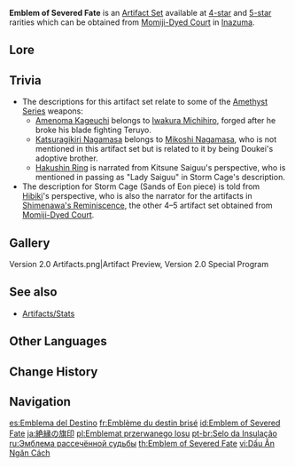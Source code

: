 {{Artifact Set Infobox
|id        = 516
|flower    = Magnificent Tsuba
|plume     = Sundered Feather
|sands     = Storm Cage
|goblet    = Scarlet Vessel
|circlet   = Ornate Kabuto
|2pcBonus  = [[Energy Recharge]] +20%
|4pcBonus  = Increases [[Elemental Burst]] DMG by 25% of [[Energy Recharge]]. A maximum of 75% bonus DMG can be obtained in this way.
|source4.1 = [[Momiji-Dyed Court]]
|source5.1 = [[Momiji-Dyed Court]]
|eff_att1  = Energy Recharge
|eff_att2  = Elemental Burst DMG Increase
|eff_att3  = Other DMG Bonus
}}
'''Emblem of Severed Fate'''{{Lang|ja=絶縁の旗印}} is an [[Artifact Set]] available at [[:Category:4-Star Artifacts|4-star]] and [[:Category:5-Star Artifacts|5-star]] rarities which can be obtained from [[Momiji-Dyed Court]] in [[Inazuma]].
<!--
==Gameplay Notes==
-->
==Lore==
{{ArtifactLore}}

==Trivia==
* The descriptions for this artifact set relate to some of the [[Amethyst Series]] weapons:
** [[Amenoma Kageuchi]] belongs to [[Iwakura Michihiro]], forged after he broke his blade fighting Teruyo.
** [[Katsuragikiri Nagamasa]] belongs to [[Mikoshi Nagamasa]], who is not mentioned in this artifact set but is related to it by being Doukei's adoptive brother.
** [[Hakushin Ring]] is narrated from Kitsune Saiguu's perspective, who is mentioned in passing as "Lady Saiguu" in Storm Cage's description.
* The description for Storm Cage (Sands of Eon piece) is told from [[Hibiki]]'s perspective, who is also the narrator for the artifacts in [[Shimenawa's Reminiscence]], the other 4–5{{star}} artifact set obtained from [[Momiji-Dyed Court]].

==Gallery==
<gallery>
Version 2.0 Artifacts.png|Artifact Preview, Version 2.0 Special Program
</gallery>

==See also==
*[[Artifacts/Stats]]

==Other Languages==
{{Other Languages
|en      = Emblem of Severed Fate
|zhs     = 绝缘之旗印
|zhs_rm  = Juéyuán zhī Qíyìn
|zht     = 絕緣之旗印
|zht_rm  = Juéyuán zhī Qíyìn
|zh_tl   = Emblem of Severed Fate
|ja      = 絶縁の旗印
|ja_rm   = Zetsuen no Hatajirushi
|ja_tl   = Emblem of Severed Relations
|ko      = 절연의 기치
|ko_rm   = Jeolyeon-ui Gichi
|ko_tl   = Banner of Relation Cut
|es      = Emblema del Destino
|es_tl   = Emblem of Destiny
|fr      = Emblème du destin brisé
|fr_tl   = Emblem of the Shattered Fate
|ru      = Эмблема рассечённой судьбы
|ru_tl   = Emblem of Dissected Fate
|th      = Emblem of Severed Fate
|vi      = Dấu Ấn Ngăn Cách
|vi_tl   = Emblem of Separation
|de      = Wappen des getrennten Schicksals
|de_tl   = Emblem of Severed Fate
|id      = Emblem of Severed Fate
|pt      = Selo da Insulação
|pt_tl   = 
|tr      = Parçalanan Kader Amblemi
|tr_tl   = 
|it      = Emblema del fato spezzato
|it_tl   = Emblem of Broken Fate
}}

==Change History==
{{Change History|2.0}}

==Navigation==
{{Artifact Navbox}}

[[es:Emblema del Destino]]
[[fr:Emblème du destin brisé]]
[[id:Emblem of Severed Fate]]
[[ja:絶縁の旗印]]
[[pl:Emblemat przerwanego losu]]
[[pt-br:Selo da Insulação]]
[[ru:Эмблема рассечённой судьбы]]
[[th:Emblem of Severed Fate]]
[[vi:Dấu Ấn Ngăn Cách]]